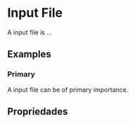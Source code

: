 
<Meta of={InputFileStories} />

# Input File

A input file is ...

<Primary />

## Examples

### Primary

A input file can be of primary importance.

<Canvas>
  <Story of={InputFileStories.Sample} />
</Canvas>

## Propriedades

<Controls />